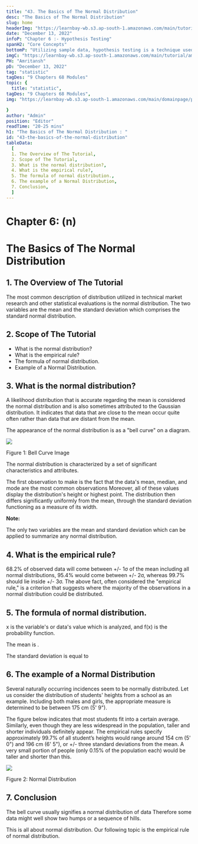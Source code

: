 ```yaml
---
title: "43. The Basics of The Normal Distribution"
desc: "The Basics of The Normal Distribution"
slug: home
headerImg: "https://learnbay-wb.s3.ap-south-1.amazonaws.com/main/tutorial/Statistics+Header.png"
date: "December 13, 2022"
infoP: "Chapter 6 :- Hypothesis Testing"
spanH2: "Core Concepts"
bottomP: "Utilizing sample data, hypothesis testing is a technique used to determine whether a hypothesis is acceptable. The test offers proof that, given the available facts, the hypothesis is feasible. A randomized sample of the population being studied is measured and examined by statistical analysts in order to test a hypothesis."
imgC: "https://learnbay-wb.s3.ap-south-1.amazonaws.com/main/tutorial/amritansh.png"
PH: "Amritansh"
pD: "December 13, 2022"
tag: "statistic"
tagDes: "9 Chapters 68 Modules"
topic: {
  title: "statistic",
tagDes: "9 Chapters 68 Modules",
img: "https://learnbay-wb.s3.ap-south-1.amazonaws.com/main/domainpage/pie-chart.png"

}
author: "Admin"
position: "Editor"
readTime: "20-25 mins"
h1: "The Basics of The Normal Distribution : "
id: "43-the-basics-of-the-normal-distribution"
tableData:
  [
  1. The Overview of The Tutorial, 
  2. Scope of The Tutorial,  
  3. What is the normal distribution?,  
  4. What is the empirical rule?, 
  5. The formula of normal distribution., 
  6. The example of a Normal Distribution,
  7. Conclusion,
  ]
---
```


# **Chapter 6: (n)**


# **The Basics of The Normal Distribution**


## 1. The Overview of The Tutorial

The most common description of distribution utilized in technical market research and other statistical evaluations is the normal distribution. The two variables are the mean and the standard deviation which comprises the standard normal distribution.


## 2. Scope of The Tutorial



* What is the normal distribution?
* What is the empirical rule?
* The formula of normal distribution.
* Example of a Normal Distribution.


## 3. What is the normal distribution?

A likelihood distribution that is accurate regarding the mean is considered the normal distribution and is also sometimes attributed to the Gaussian distribution. It indicates that data that are close to the mean occur quite often rather than data that are distant from the mean.

The appearance of the normal distribution is as a "bell curve" on a diagram.



<img src="https://learnbay-wb.s3.ap-south-1.amazonaws.com/main/tutorial/statistics/Figure+1+The+central+limit+theorem.jpg"></img>



Figure 1: Bell Curve Image

The normal distribution is characterized by a set of significant characteristics and attributes.

The first observation to make is the fact that the data's mean, median, and mode are the most common observations Moreover, all of these values display the distribution's height or highest point. The distribution then differs significantly uniformly from the mean, through the standard deviation functioning as a measure of its width.


**Note:**

The only two variables are the mean and standard deviation which can be applied to summarize any normal distribution.


## 4. What is the empirical rule?

68.2% of observed data will come between +/- 1σ of the mean including all normal distributions, 95.4% would come between +/- 2σ, whereas 99.7% should lie inside +/- 3σ. The above fact, often considered the "empirical rule," is a criterion that suggests where the majority of the observations in a normal distribution could be distributed.


## 5. The formula of normal distribution.


x is the variable's or data's value which is analyzed, and f(x) is the probability function.

The mean is 
.

The standard deviation is equal to 


## 6. The example of a Normal Distribution

Several naturally occurring incidences seem to be normally distributed. Let us consider the distribution of students' heights from a school as an example. Including both males and girls, the appropriate measure is determined to be between 175 cm (5' 9").

The figure below indicates that most students fit into a certain average. Similarly, even though they are less widespread in the population, taller and shorter individuals definitely appear. The empirical rules specify approximately 99.7% of all student’s heights would range around 154 cm (5' 0") and 196 cm (6' 5"), or +/- three standard deviations from the mean.  A very small portion of people (only 0.15% of the population each) would be taller and shorter than this.


<img src="https://learnbay-wb.s3.ap-south-1.amazonaws.com/main/tutorial/statistics/Figure+1+The+central+limit+theorem.jpg"></img>



Figure 2: Normal Distribution


## 7. Conclusion

The bell curve usually signifies a normal distribution of data Therefore some data might well show two humps or a sequence of hills.

This is all about normal distribution. Our following topic is the empirical rule of normal distribution.




